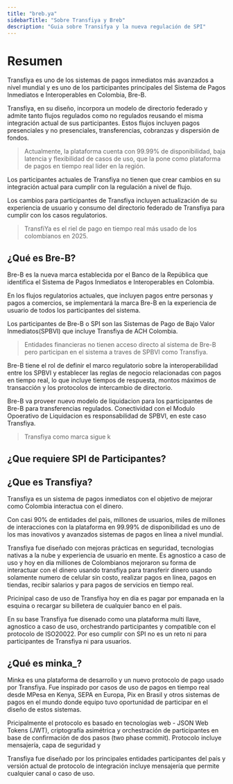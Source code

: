 ```yaml
---
title: "breb.ya"
sidebarTitle: "Sobre Transfiya y Breb"
description: "Guia sobre Transifya y la nueva regulación de SPI"
---
```

# Resumen

Transfiya es uno de los sistemas de pagos inmediatos más avanzados a nivel mundial y es uno de los participantes principales del Sistema de Pagos Inmediatos e Interoperables en Colombia, Bre-B.


Transfiya, en su diseño, incorpora un modelo de directorio federado y admite tanto flujos regulados como no regulados reusando el misma integración actual de sus participantes. Estos flujos incluyen pagos presenciales y no presenciales, transferencias, cobranzas y dispersión de fondos.

> Actualmente, la plataforma cuenta con 99.99% de disponibilidad, baja latencia y flexibilidad de casos de uso, que la pone como plataforma de pagos en tiempo real líder en la región.

Los participantes actuales de Transfiya no tienen que crear cambios en su integración actual para cumplir con la regulación a nivel de flujo.

Los cambios para participantes de Transfiya incluyen actualización de su experiencia de usuario y consumo del directorio federado de Transfiya para cumplir con los casos regulatorios.

>TransfiYa es el riel de pago en tiempo real más usado de los colombianos en 2025.

## ¿Qué es Bre-B?

Bre-B es la nueva marca establecida por el Banco de la República que identifica el Sistema de Pagos Inmediatos e Interoperables en Colombia.

En los flujos regulatorios actuales, que incluyen pagos entre personas y pagos a comercios, se implementará la marca Bre-B en la experiencia de usuario de todos los participantes del sistema.

Los participantes de Bre-B o SPI son las Sistemas de Pago de Bajo Valor Inmediatos(SPBVI) que incluye Transfiya de ACH Colombia.

> Entidades financieras no tienen acceso directo al sistema de Bre-B pero participan en el sistema a traves de SPBVI como Transfiya.

Bre-B tiene el rol de definir el marco regulatorio sobre la interoperabilidad entre los SPBVI y establecer las reglas de negocio relacionadas con pagos en tiempo real, lo que incluye tiempos de respuesta, montos máximos de transacción y los protocolos de intercambio de directorio.

Bre-B va proveer nuevo modelo de liquidacion para los participantes de Bre-B para transferencias regulados. Conectividad con el Modulo Opoerativo de Liquidacion es responsabilidad de SPBVI, en este caso Transfiya.

> Transfiya como marca sigue k

## ¿Que requiere SPI de Participantes?




## ¿Que es Transfiya?

Transfiya es un sistema de pagos inmediatos con el objetivo de mejorar como Colombia interactua con el dinero.

Con casi 90% de entidades del pais, millones de usuarios, miles de millones de interacciones con la plataforma en 99.99% de disponibilidad es uno de los mas inovativos y avanzados sistemas de pagos en línea a nivel mundial.

Transfiya fue diseñado con mejoras prácticas en seguridad, tecnologias nativas a la nube y experiencia de usuario en mente. Es agnostico a caso de uso y hoy en dia milliones de Colombianos mejoraron su forma de interactuar con el dinero usando transfiya para transferir dinero usando solamente numero de celular sin costo, realizar pagos en línea, pagos en tiendas, recibir salarios y para pagos de servicios en tiempo real.

Pricinipal caso de uso de Transfiya hoy en dia es pagar por empanada en la esquina o recargar su billetera de cualquier banco en el pais.

En su base Transfiya fue disenado como una plataforma multi llave, agnostico a caso de uso, orchestrando participantes y compatible con el protocolo de ISO20022. Por eso cumplir con SPI no es un reto ni para participantes de Transfiya ni para usuarios.


## ¿Qué es minka_?

Minka es una plataforma de desarrollo y un nuevo protocolo de pago usado por Transfiya. Fue inspirado por casos de uso de pagos en tiempo real desde MPesa en Kenya, SEPA en Europa, Pix en Brasil y otros sistemas de pagos en el mundo donde equipo tuvo oportunidad de participar en el diseño de estos sistemas.

Pricipalmente el protocolo es basado en tecnologías web - JSON Web Tokens (JWT), criptografía asimétrica y orchestración de participantes en base de confirmación de dos pasos (two phase commit). Protocolo incluye mensajería, capa de seguridad y

Transfiya fue diseñado por los principales entidades participantes del país y versión actual de protocolo de integración incluye mensajería que permite cualquier canal o caso de uso.
